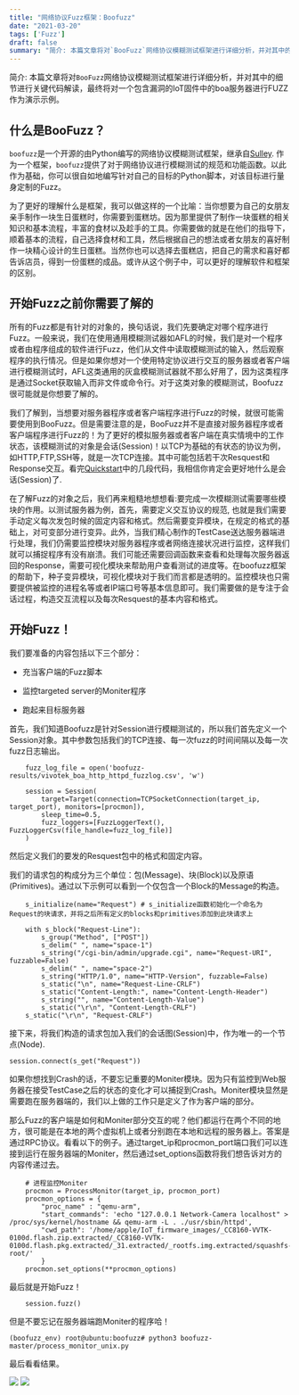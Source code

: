 ```yaml
---
title: "网络协议Fuzz框架：Boofuzz"
date: "2021-03-20"
tags: ['Fuzz']
draft: false
summary: "简介: 本篇文章将对`BooFuzz`网络协议模糊测试框架进行详细分析，并对其中的细节进行关键代码解读，最终将对一个包含漏洞的IoT固件中的boa服务器进行FUZZ作为演示示例。"
---
```


简介:
本篇文章将对`BooFuzz`网络协议模糊测试框架进行详细分析，并对其中的细节进行关键代码解读，最终将对一个包含漏洞的IoT固件中的boa服务器进行FUZZ作为演示示例。



## 什么是BooFuzz？
`boofuzz`是一个开源的由Python编写的网络协议模糊测试框架，继承自[Sulley](https://github.com/OpenRCE/sulley). 作为一个框架，`boofuzz`提供了对于网络协议进行模糊测试的规范和功能函数。以此作为基础，你可以很自如地编写针对自己的目标的Python脚本，对该目标进行量身定制的Fuzz。

为了更好的理解什么是框架，我可以做这样的一个比喻：当你想要为自己的女朋友亲手制作一块生日蛋糕时，你需要到蛋糕坊。因为那里提供了制作一块蛋糕的相关知识和基本流程，丰富的食材以及趁手的工具。你需要做的就是在他们的指导下，顺着基本的流程，自己选择食材和工具，然后根据自己的想法或者女朋友的喜好制作一块精心设计的生日蛋糕。当然你也可以选择去蛋糕店，把自己的需求和喜好都告诉店员，得到一份蛋糕的成品。或许从这个例子中，可以更好的理解软件和框架的区别。


## 开始Fuzz之前你需要了解的
所有的Fuzz都是有针对的对象的，换句话说，我们先要确定对哪个程序进行Fuzz。一般来说，我们在使用通用模糊测试器如AFL的时候，我们是对一个程序或者由程序组成的软件进行Fuzz，他们从文件中读取模糊测试的输入，然后观察程序的执行情况。但是如果你想对一个使用特定协议进行交互的服务器或者客户端进行模糊测试时，AFL这类通用的灰盒模糊测试器就不那么好用了，因为这类程序是通过Socket获取输入而非文件或命令行。对于这类对象的模糊测试，Boofuzz很可能就是你想要了解的。

我们了解到，当想要对服务器程序或者客户端程序进行Fuzz的时候，就很可能需要使用到BooFuzz。但是需要注意的是，BooFuzz并不是直接对服务器程序或者客户端程序进行Fuzz的！为了更好的模拟服务器或者客户端在真实情境中的工作状态，该模糊测试的对象是会话(Session)！以TCP为基础的有状态的协议为例，如HTTP,FTP,SSH等，就是一次TCP连接。其中可能包括若干次Resquest和Response交互。看完[Quickstart](https://boofuzz.readthedocs.io/en/stable/user/quickstart.html)中的几段代码，我相信你肯定会更好地什么是会话(Session)了.

在了解Fuzz的对象之后，我们再来粗糙地想想看:要完成一次模糊测试需要哪些模块的作用。以测试服务器为例，首先，需要定义交互协议的规范, 也就是我们需要手动定义每次发包时候的固定内容和格式。然后需要变异模块，在规定的格式的基础上，对可变部分进行变异。此外，当我们精心制作的TestCase送达服务器端进行处理，我们仍需要监控模块对服务器程序或者网络连接状况进行监控，这样我们就可以捕捉程序有没有崩溃。我们可能还需要回调函数来查看和处理每次服务器返回的Response，需要可视化模块来帮助用户查看测试的进度等。在boofuzz框架的帮助下，种子变异模块，可视化模块对于我们而言都是透明的。监控模块也只需要提供被监控的进程名等或者IP端口号等基本信息即可。我们需要做的是专注于会话过程，构造交互流程以及每次Resquest的基本内容和格式。

## 开始Fuzz！

我们要准备的内容包括以下三个部分：

+ 充当客户端的Fuzz脚本

+ 监控targeted server的Moniter程序

+ 跑起来目标服务器

首先，我们知道Boofuzz是针对Session进行模糊测试的，所以我们首先定义一个Session对象。其中参数包括我们的TCP连接、每一次fuzz的时间间隔以及每一次fuzz日志输出。
```
    fuzz_log_file = open('boofuzz-results/vivotek_boa_http_httpd_fuzzlog.csv', 'w')

    session = Session(
        target=Target(connection=TCPSocketConnection(target_ip, target_port), monitors=[procmon]),
        sleep_time=0.5,
        fuzz_loggers=[FuzzLoggerText(), FuzzLoggerCsv(file_handle=fuzz_log_file)]
    )
```

然后定义我们的要发的Resquest包中的格式和固定内容。

我们的请求包的构成分为三个单位：包(Message)、块(Block)以及原语(Primitives)。通过以下示例可以看到一个仅包含一个Block的Message的构造。
```
    s_initialize(name="Request") # s_initialize函数初始化一个命名为Request的块请求，并将之后所有定义的blocks和primitives添加到此块请求上

    with s_block("Request-Line"):
        s_group("Method", ["POST"])
        s_delim(" ", name="space-1")
        s_string("/cgi-bin/admin/upgrade.cgi", name="Request-URI", fuzzable=False)
        s_delim(" ", name="space-2")
        s_string("HTTP/1.0", name="HTTP-Version", fuzzable=False)
        s_static("\n", name="Request-Line-CRLF")
        s_static("Content-Length:", name="Content-Length-Header")
        s_string("", name="Content-Length-Value")
        s_static("\r\n", "Content-Length-CRLF")
    s_static("\r\n", "Request-CRLF")
```

接下来，将我们构造的请求包加入我们的会话图(Session)中，作为唯一的一个节点(Node).
```
session.connect(s_get("Request"))
```

如果你想找到Crash的话，不要忘记重要的Moniter模块。因为只有监控到Web服务器在接受TestCase之后的状态的变化才可以捕捉到Crash。Moniter模块显然是需要跑在服务器端的，我们以上做的工作只是定义了作为客户端的部分。

那么Fuzz的客户端是如何和Moniter部分交互的呢？他们都运行在两个不同的地方，很可能是在本地的两个虚拟机上或者分别跑在本地和远程的服务器上。答案是通过RPC协议。看看以下的例子。通过target_ip和procmon_port端口我们可以连接到运行在服务器端的Moniter，然后通过set_options函数将我们想告诉对方的内容传递过去。
```
    # 进程监控Moniter
    procmon = ProcessMonitor(target_ip, procmon_port) 
    procmon_options = {
        "proc_name" : "qemu-arm",
        "start_commands": 'echo "127.0.0.1 Network-Camera localhost" >   /proc/sys/kernel/hostname && qemu-arm -L . ./usr/sbin/httpd',
        "cwd_path": '/home/apple/IoT_firmware_images/_CC8160-VVTK-0100d.flash.zip.extracted/_CC8160-VVTK-0100d.flash.pkg.extracted/_31.extracted/_rootfs.img.extracted/squashfs-root/'
        }
    procmon.set_options(**procmon_options)
```

最后就是开始Fuzz！
```
    session.fuzz()  
```

但是不要忘记在服务器端跑Moniter的程序哈！
```
(boofuzz_env) root@ubuntu:boofuzz# python3 boofuzz-master/process_monitor_unix.py
```

最后看看结果。

![]("/static/images/Fuzz-your-server-with-BooFuzz/s.png")
![]("/static/images/Fuzz-your-server-with-BooFuzz/c.png")

